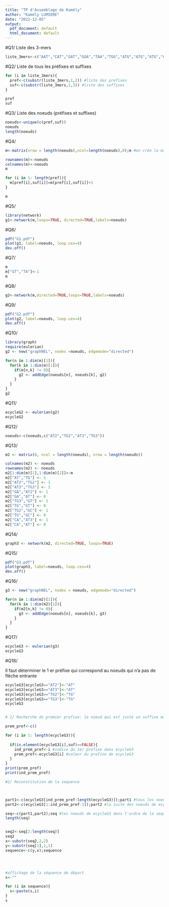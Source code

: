 ---
title: "TP d'Assemblage de Kamély"
author: "Kamély LUMIERE"
date: "2022-12-05"
output:
  pdf_document: default
  html_document: default
---


#Q1/ Liste des 3-mers

```{r}

liste_3mers<-c("AAT","CAT","GAT","GGA","TAA","TGG","ATG","ATG","ATG","CCA","GCC","GGG","TGC","TGT")

```

#Q2/ Liste de tous les préfixes et suffixes


```{r}

for (i in liste_3mers){
  pref<-c(substr(liste_3mers,1,2)) #liste des prefixes
  suf<-c(substr(liste_3mers,2,3)) #liste des suffixes
}

pref
suf

```
#Q3/ Liste des noeuds (préfixes et suffixes)

```{r}

noeuds<-unique(c(pref,suf))
noeuds
length(noeuds)
```

#Q4/

```{r}

m<-matrix(nrow = length(noeuds),ncol=length(noeuds),0);m #on crée la matrice initialisée avec que des 0

rownames(m)<-noeuds
colnames(m)<-noeuds
m

for (i in 1: length(pref)){
  m[pref[i],suf[i]]=m[pref[i],suf[i]]+1
}

m

```

#Q5/

```{r}
library(network)
g1<-network(m,loops=TRUE, directed=TRUE,labels=noeuds)

```

#Q6/

```{r}
pdf("G1.pdf")
plot(g1, label=noeuds, loop.cex=4)
dev.off()

```

#Q7/

```{r}
m
m["GT","TA"]<-1
m

```
#Q8/

```{r}
g2<-network(m,directed=TRUE,loops=TRUE,labels=noeuds)
```

#Q9/

```{r}
pdf("G2.pdf")
plot(g2, label=noeuds, loop.cex=4)
dev.off()

```
#Q10/

```{r}
library(graph)
require(eulerian)
g2 <- new("graphNEL", nodes =noeuds, edgemode="directed")

for(n in 1:dim(m)[1]){
  for(k in 1:dim(m)[1]){
    if(m[n,k] != 0){
      g2 <- addEdge(noeuds[n], noeuds[k], g2)
    }
  }
}
g2
```
#Q11/

```{r}
ecycleG2 <- eulerian(g2)
ecycleG2

```

#Q12/

```{r}
noeuds<-c(noeuds,c("AT2","TG2","AT3","TG3"))
```


#Q13/
```{r}
m2 <- matrix(0, ncol = length(noeuds), nrow = length(noeuds))

colnames(m2) <- noeuds
rownames(m2) <- noeuds
m2[1:dim(m)[1],1:dim(m)[2]]<-m
m2["AT","TG"] <- 1
m2["AT2","TG2"] <- 1
m2["AT3","TG3"] <- 1
m2["GA","AT2"] <- 1
m2["GA","AT"] <- 0
m2["TG3","GT"] <- 1
m2["TG","GT"] <- 0
m2["TG2","GC"] <- 1
m2["TG","GC"] <- 0
m2["CA","AT3"] <- 1
m2["CA","AT"] <- 0
```


#Q14/
```{r}
graph3 <- network(m2, directed=TRUE, loops=TRUE)
```


#Q15/
```{r}

pdf("G3.pdf")
plot(graph3, label=noeuds, loop.cex=4)
dev.off()

```
#Q16/

```{r}
g3 <- new("graphNEL", nodes = noeuds, edgemode="directed")

for(n in 1:dim(m2)[1]){
  for(k in 1:dim(m2)[1]){
    if(m2[n,k] != 0){
      g3 <- addEdge(noeuds[n], noeuds[k], g3)
    }
  }
}
```

#Q17/

```{r}
ecycleG3 <- eulerian(g3)
ecycleG3

```


#Q18/

Il faut déterminer le 1 er préfixe qui correspond au noeuds qui n'a pas de flèche entrante


```{r}
ecycleG3[ecycleG3=="AT2"]<-"AT"
ecycleG3[ecycleG3=="AT3"]<-"AT"
ecycleG3[ecycleG3=="TG2"]<-"TG"
ecycleG3[ecycleG3=="TG3"]<-"TG"
ecycleG3


# 1/ Recherche du premier prefixe: le noeud qui est juste un suffixe mais pas un préfixe=> c'est le noeud qui correspond aux 2 premières lettres de la seq

prem_pref<-c()

for (i in 1: length(ecycleG3)){
  
  if(is.element(ecycleG3[i],suf)==FALSE){ 
    ind_prem_pref<-i #indice du 1er prefixe dans ecycleG3
    prem_pref<-ecycleG3[i] #valeur du prefixe de ecycleG3
  }
}
print(prem_pref)
print(ind_prem_pref)

#2/ Reconstitution de la sequence



part1<-c(ecycleG3[ind_prem_pref:length(ecycleG3)]);part1 #tous les noeuds de ecycleG3 à partir du 1er prefixe
part2<-c(ecycleG3[1:ind_prem_pref-1]);part2 #la suite des noeuds de ecycleG3 

seq<-c(part1,part2);seq #les noeuds de ecycleG3 dans l'ordre de la sequence
length(seq)


seq2<-seq[2:length(seq)]
seq2
x<-substr(seq2,2,2)
y<-substr(seq[1],1,1)
sequence<-c(y,x);sequence




#affichage de la séquence de départ
s<-""

for (i in sequence){
  s<-paste(s,i)
}
s




```
